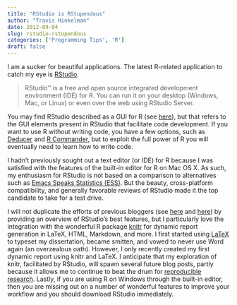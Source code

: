 ```yaml
---
title: "RStudio is RStupendous"
author: "Travis Hinkelman"
date: 2012-09-04
slug: rstudio-rstupendous
categories: ['Programming Tips', 'R']
draft: false
---
```


I am a sucker for beautiful applications. The latest R-related application to catch my eye is [RStudio](https://rstudio.com/products/rstudio/).

> RStudio™ is a free and open source integrated development environment (IDE) for R. You can run it on your desktop (Windows, Mac, or Linux) or even over the web using RStudio Server.

You may find RStudio described as a GUI for R (see [here](http://www.linuxlinks.com/article/20110306113701179/GUIsforR.html)), but that refers to the GUI elements present in RStudio that facilitate code development. If you want to use R without writing code, you have a few options, such as [Deducer](http://www.deducer.org/) and [R Commander](http://socserv.mcmaster.ca/jfox/Misc/Rcmdr/), but to exploit the full power of R you will eventually need to learn how to write code. 

I hadn't previously sought out a text editor (or IDE) for R because I was satisfied with the features of the built-in editor for R on Mac OS X. As such, my enthusiasm for RStudio is not based on a comparison to alternatives such as [Emacs Speaks Statistics (ESS)](http://stat.ethz.ch/ESS/). But the beauty, cross-platform compatibility, and generally favorable reviews of RStudio made it the top candidate to take for a test drive. 

I will not duplicate the efforts of previous bloggers (see [here](http://www.bytemining.com/2011/03/my-first-few-days-with-rstudio/) and [here](http://andrewgelman.com/2011/03/rstudio_first_impression/)) by providing an overview of RStudio's best features, but I particularly love the integration with the wonderful R package [knitr](http://yihui.name/knitr/) for dynamic report generation in LaTeX, HTML, Markdown, and more. I first started using [LaTeX](http://www.latex-project.org/) to typeset my dissertation, became smitten, and vowed to never use Word again (an overzealous oath). However, I only recently created my first dynamic report using knitr and LaTeX. I anticipate that my exploration of knitr, facilitated by RStudio, will spawn several future blog posts, partly because it allows me to continue to beat the drum for [reproducible research](http://cran.r-project.org/web/views/ReproducibleResearch.html). Lastly, if you are using R on Windows through the built-in editor, then you are missing out on a number of wonderful features to improve your workflow and you should download RStudio immediately.